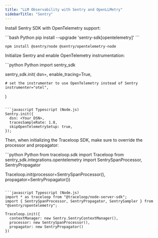 ```yaml
---
title: "LLM Observability with Sentry and OpenLLMetry"
sidebarTitle: "Sentry"
---
```


Install Sentry SDK with OpenTelemetry support:

<CodeGroup>
```bash Python
pip install --upgrade 'sentry-sdk[opentelemetry]'
```

```bash Typescript (Node.js)
npm install @sentry/node @sentry/opentelemetry-node
```

</CodeGroup>

Initialize Sentry and enable OpenTelemetry instrumentation:

<CodeGroup>
```python Python
import sentry_sdk

sentry_sdk.init(
dsn=<Your DSN>,
enable_tracing=True,

    # set the instrumenter to use OpenTelemetry instead of Sentry
    instrumenter="otel",

)

````

```javascript Typescript (Node.js)
Sentry.init({
  dsn: <Your DSN>,
  tracesSampleRate: 1.0,
  skipOpenTelemetrySetup: true,
});
````

</CodeGroup>

Then, when initializing the Traceloop SDK, make sure to override the processor and propagator:

<CodeGroup>
```python Python
from traceloop.sdk import Traceloop
from sentry_sdk.integrations.opentelemetry import SentrySpanProcessor, SentryPropagator

Traceloop.init(processor=SentrySpanProcessor(), propagator=SentryPropagator())

````

```javascript Typescript (Node.js)
import * as traceloop from "@traceloop/node-server-sdk";
import { SentrySpanProcessor, SentryPropagator, SentrySampler } from "@sentry/opentelemetry";

Traceloop.init({
  contextManager: new Sentry.SentryContextManager(),
  processor: new SentrySpanProcessor(),
  propagator: new SentryPropagator()
})
````

</CodeGroup>
